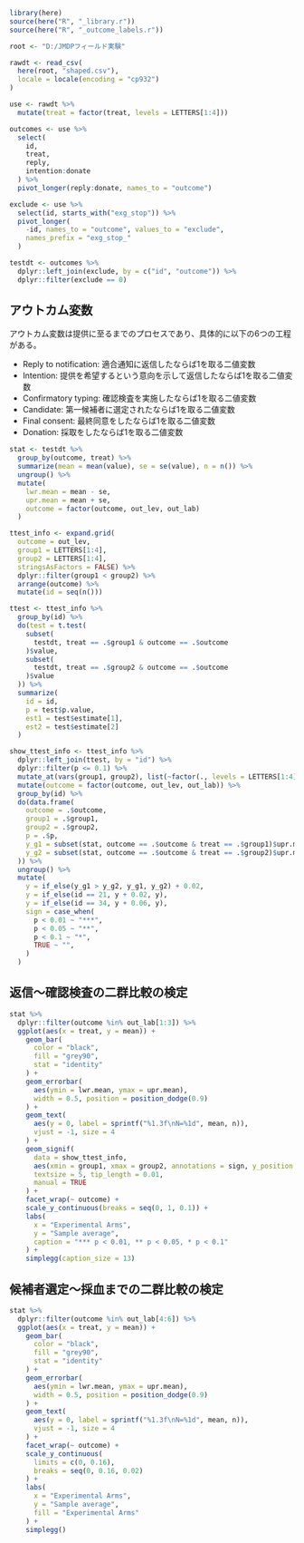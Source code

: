 
```r
library(here)
source(here("R", "_library.r"))
source(here("R", "_outcome_labels.r"))
```

```r
root <- "D:/JMDPフィールド実験"

rawdt <- read_csv(
  here(root, "shaped.csv"),
  locale = locale(encoding = "cp932")
)

use <- rawdt %>%
  mutate(treat = factor(treat, levels = LETTERS[1:4]))

outcomes <- use %>%
  select(
    id,
    treat,
    reply,
    intention:donate
  ) %>%
  pivot_longer(reply:donate, names_to = "outcome")

exclude <- use %>%
  select(id, starts_with("exg_stop")) %>%
  pivot_longer(
    -id, names_to = "outcome", values_to = "exclude",
    names_prefix = "exg_stop_"
  )

testdt <- outcomes %>%
  dplyr::left_join(exclude, by = c("id", "outcome")) %>%
  dplyr::filter(exclude == 0)
```

## アウトカム変数

アウトカム変数は提供に至るまでのプロセスであり、具体的に以下の6つの工程がある。

- Reply to notification: 適合通知に返信したならば1を取る二値変数
- Intention: 提供を希望するという意向を示して返信したならば1を取る二値変数
- Confirmatory typing: 確認検査を実施したならば1を取る二値変数
- Candidate: 第一候補者に選定されたならば1を取る二値変数
- Final consent: 最終同意をしたならば1を取る二値変数
- Donation: 採取をしたならば1を取る二値変数

```r
stat <- testdt %>%
  group_by(outcome, treat) %>%
  summarize(mean = mean(value), se = se(value), n = n()) %>%
  ungroup() %>%
  mutate(
    lwr.mean = mean - se,
    upr.mean = mean + se,
    outcome = factor(outcome, out_lev, out_lab)
  )

ttest_info <- expand.grid(
  outcome = out_lev,
  group1 = LETTERS[1:4],
  group2 = LETTERS[1:4],
  stringsAsFactors = FALSE) %>%
  dplyr::filter(group1 < group2) %>%
  arrange(outcome) %>%
  mutate(id = seq(n()))

ttest <- ttest_info %>%
  group_by(id) %>%
  do(test = t.test(
    subset(
      testdt, treat == .$group1 & outcome == .$outcome
    )$value,
    subset(
      testdt, treat == .$group2 & outcome == .$outcome
    )$value
  )) %>%
  summarize(
    id = id,
    p = test$p.value,
    est1 = test$estimate[1],
    est2 = test$estimate[2]
  )

show_ttest_info <- ttest_info %>%
  dplyr::left_join(ttest, by = "id") %>%
  dplyr::filter(p <= 0.1) %>%
  mutate_at(vars(group1, group2), list(~factor(., levels = LETTERS[1:4]))) %>%
  mutate(outcome = factor(outcome, out_lev, out_lab)) %>%
  group_by(id) %>%
  do(data.frame(
    outcome = .$outcome,
    group1 = .$group1,
    group2 = .$group2,
    p = .$p,
    y_g1 = subset(stat, outcome == .$outcome & treat == .$group1)$upr.mean,
    y_g2 = subset(stat, outcome == .$outcome & treat == .$group2)$upr.mean
  )) %>%
  ungroup() %>%
  mutate(
    y = if_else(y_g1 > y_g2, y_g1, y_g2) + 0.02,
    y = if_else(id == 21, y + 0.02, y),
    y = if_else(id == 34, y + 0.06, y),
    sign = case_when(
      p < 0.01 ~ "***",
      p < 0.05 ~ "**",
      p < 0.1 ~ "*",
      TRUE ~ "",
    )
  )
```


## 返信～確認検査の二群比較の検定


```r
stat %>%
  dplyr::filter(outcome %in% out_lab[1:3]) %>%
  ggplot(aes(x = treat, y = mean)) +
    geom_bar(
      color = "black",
      fill = "grey90",
      stat = "identity"
    ) +
    geom_errorbar(
      aes(ymin = lwr.mean, ymax = upr.mean),
      width = 0.5, position = position_dodge(0.9)
    ) +
    geom_text(
      aes(y = 0, label = sprintf("%1.3f\nN=%1d", mean, n)),
      vjust = -1, size = 4
    ) +
    geom_signif(
      data = show_ttest_info,
      aes(xmin = group1, xmax = group2, annotations = sign, y_position = y),
      textsize = 5, tip_length = 0.01,
      manual = TRUE
    ) +
    facet_wrap(~ outcome) +
    scale_y_continuous(breaks = seq(0, 1, 0.1)) +
    labs(
      x = "Experimental Arms",
      y = "Sample average",
      caption = "*** p < 0.01, ** p < 0.05, * p < 0.1"
    ) +
    simplegg(caption_size = 13)
```

## 候補者選定～採血までの二群比較の検定

```r
stat %>%
  dplyr::filter(outcome %in% out_lab[4:6]) %>%
  ggplot(aes(x = treat, y = mean)) +
    geom_bar(
      color = "black",
      fill = "grey90",
      stat = "identity"
    ) +
    geom_errorbar(
      aes(ymin = lwr.mean, ymax = upr.mean),
      width = 0.5, position = position_dodge(0.9)
    ) +
    geom_text(
      aes(y = 0, label = sprintf("%1.3f\nN=%1d", mean, n)),
      vjust = -1, size = 4
    ) +
    facet_wrap(~ outcome) +
    scale_y_continuous(
      limits = c(0, 0.16),
      breaks = seq(0, 0.16, 0.02)
    ) +
    labs(
      x = "Experimental Arms",
      y = "Sample average",
      fill = "Experimental Arms"
    ) +
    simplegg()
```


